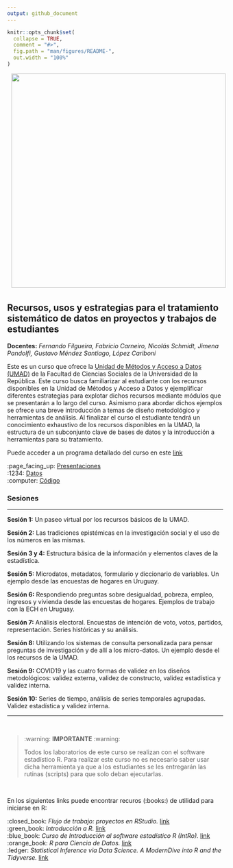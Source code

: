 ---
output: github_document
---

<!-- README.md is generated from README.Rmd. Please edit that file -->

```{r, include = FALSE}
knitr::opts_chunk$set(
  collapse = TRUE,
  comment = "#>",
  fig.path = "man/figures/README-",
  out.width = "100%"
)
```



<!-- badges: start -->
<!-- badges: end -->

<img src="fig/init.png" style="margin-left:10px;margin-bottom:5px;" width="500" align="rigth">

## Recursos, usos y estrategias para el tratamiento sistemático de datos en proyectos y trabajos de estudiantes 

__Docentes:__ _Fernando Filgueira, Fabricio Carneiro, Nicolás Schmidt, Jimena Pandolfi, Gustavo Méndez Santiago, López Cariboni_


Este es un curso que ofrece la [Unidad de Métodos y Acceso a Datos (UMAD)](https://umad.cienciassociales.edu.uy/) de la Facultad de Ciencias Sociales de la Universidad de la República. Este curso busca familiarizar al estudiante con los recursos disponibles en la Unidad de Métodos y Acceso a Datos y ejemplificar diferentes estrategias para explotar dichos recursos mediante módulos que se presentarán a lo largo del curso. Asimismo para abordar dichos ejemplos se ofrece una breve introducción a temas de diseño metodológico y herramientas de análisis. Al finalizar el curso el estudiante tendrá un conocimiento exhaustivo de los recursos disponibles en la UMAD, la estructura de un subconjunto clave de bases de datos y la introducción a herramientas para su tratamiento.  

Puede acceder a un programa detallado del curso en este [link](https://github.com/UMAD-FCS/Curso-UMAD/blob/master/Insumos/Programa/Programa_curso_UMAD.pdf)

:page_facing_up: [Presentaciones](https://github.com/UMAD-FCS/Curso-UMAD/tree/master/Insumos/Presentaciones)        
:1234: [Datos](https://github.com/UMAD-FCS/Curso-UMAD/tree/master/Insumos/Datos)             
:computer: [Código](https://github.com/UMAD-FCS/Curso-UMAD/tree/master/Insumos/Codigo)   



### Sesiones

-------

**Sesión 1:** Un paseo virtual por los recursos básicos de la UMAD.

**Sesión 2:** Las tradiciones epistémicas en la investigación social y el uso de los números en las mismas.

**Sesión 3 y 4:** Estructura básica de la información y elementos claves de la estadística.

**Sesión 5:** Microdatos, metadatos, formulario y diccionario de variables. Un ejemplo desde las encuestas de hogares en Uruguay.

**Sesión 6:** Respondiendo preguntas sobre desigualdad, pobreza, empleo, ingresos y vivienda desde las encuestas de hogares. Ejemplos de trabajo con la ECH en Uruguay.

**Sesión 7:** Análisis electoral. Encuestas de intención de voto, votos, partidos, representación. Series históricas y su análisis.

 **Sesión 8:** Utilizando los sistemas de consulta personalizada para pensar preguntas de investigación y de allí a los micro-datos. Un ejemplo desde el los recursos de la UMAD.

**Sesión 9:** COVID19 y las cuatro formas de validez en los diseños metodológicos: validez externa, validez de constructo, validez estadística y validez interna.

**Sesión 10:** Series de tiempo, análisis de  series temporales agrupadas. Validez estadística y validez interna.

---

<br />

> :warning: **IMPORTANTE** :warning:
>
> Todos los laboratorios de este curso se realizan con el software estadístico R. Para realizar este curso no es necesario saber usar dicha herramienta ya que a los estudiantes se les entregarán las rutinas (scripts) para que solo deban ejecutarlas.

<br />

En los siguientes links puede encontrar recuros (:books:) de utilidad para iniciarse en R:

:closed_book: *Flujo de trabajo: proyectos en RStudio.* [link](https://es.r4ds.hadley.nz/flujo-de-trabajo-proyectos.html)   
:green_book: *Introducción a R.* [link](https://cran.r-project.org/doc/contrib/R-intro-1.1.0-espanol.1.pdf)  
:blue_book: *Curso de Introducción al software estadístico R (IntRo).* [link](https://nicolas-schmidt.github.io/IntRo//index.html) 
:orange_book: *R para Ciencia de Datos.* [link](https://es.r4ds.hadley.nz/)   
:ledger: *Statistical Inference via Data Science. A ModernDive into R and the Tidyverse.* [link](https://moderndive.com/)   



